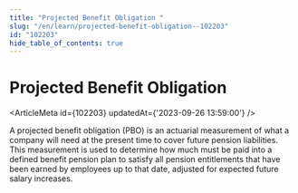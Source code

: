 ```yaml
---
title: "Projected Benefit Obligation "
slug: "/en/learn/projected-benefit-obligation--102203"
id: "102203"
hide_table_of_contents: true
---
```



# Projected Benefit Obligation 

<ArticleMeta id={102203} updatedAt={'2023-09-26 13:59:00'} />
<div className='border-solid border-b border-t-0 my-4 border-[var(--ifm-color-gray-300)]' />

A projected benefit obligation (PBO) is an actuarial measurement of what a company will need at the present time to cover future pension liabilities. This measurement is used to determine how much must be paid into a defined benefit pension plan to satisfy all pension entitlements that have been earned by employees up to that date, adjusted for expected future salary increases.
